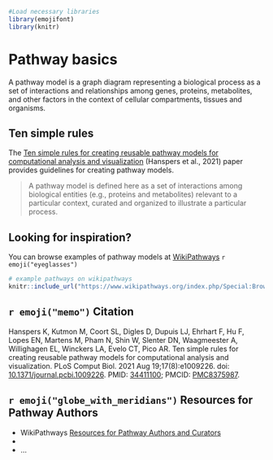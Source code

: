 
```r
#Load necessary libraries
library(emojifont)
library(knitr)
```

# Pathway basics

A pathway model is a graph diagram representing a biological process as a set of interactions and relationships among genes, proteins, metabolites, and other factors in the context of cellular compartments, tissues and organisms.

## Ten simple rules

The [Ten simple rules for creating reusable pathway models for computational analysis and visualization](https://journals.plos.org/ploscompbiol/article?id=10.1371/journal.pcbi.1009226) (Hanspers et al., 2021) paper provides guidelines for creating pathway models.    

> A pathway model is defined here as a set of interactions among biological entities (e.g., proteins and metabolites) relevant to a particular context, curated and organized to illustrate a particular process.

## Looking for inspiration? 

You can browse examples of pathway models at [WikiPathways]("https://www.wikipathways.org/index.php/Special:BrowsePathways") `r emoji("eyeglasses")` 

```r
# example pathways on wikipathways 
knitr::include_url("https://www.wikipathways.org/index.php/Special:BrowsePathways")
```

## `r emoji("memo")` Citation {-}

Hanspers K, Kutmon M, Coort SL, Digles D, Dupuis LJ, Ehrhart F, Hu F, Lopes EN, Martens M, Pham N, Shin W, Slenter DN, Waagmeester A, Willighagen EL, Winckers LA, Evelo CT, Pico AR. Ten simple rules for creating reusable pathway models for computational analysis and visualization. PLoS Comput Biol. 2021 Aug 19;17(8):e1009226. doi: [10.1371/journal.pcbi.1009226](https://journals.plos.org/ploscompbiol/article?id=10.1371/journal.pcbi.1009226). PMID: [34411100](https://pubmed.ncbi.nlm.nih.gov/34411100/); PMCID: [PMC8375987](https://www.ncbi.nlm.nih.gov/pmc/articles/PMC8375987/).

## `r emoji("globe_with_meridians")` Resources for Pathway Authors

* WikiPathways [Resources for Pathway Authors and Curators](https://www.wikipathways.org/index.php/Help:Authors) 
* 
* ...
